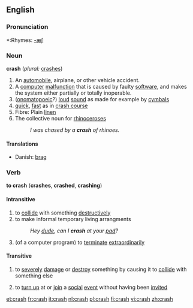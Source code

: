 ==English==

===Pronunciation===
*:Rhymes: [[Rhymes:English:-æʃ|-æʃ]]

===Noun===
'''crash''' (''plural:'' [[crashes]])
#An [[automobile]], airplane, or other vehicle accident.
#A [[computer]] [[malfunction]] that is caused by faulty [[software]], and makes the system either partially or totally inoperable.
#([[onomatopoeic]]?) [[loud]] [[sound]] as made for example by [[cymbal]]s
#[[quick]], [[fast]] as in [[crash course]]
#Fibre: Plain [[linen]]
#The collective noun for [[rhinoceros]]es
#:''I was chased by a '''crash''' of rhinoes.''

====Translations====
{{top}}
*Danish: [[brag]] {{n}}
{{bottom}}

===Verb===
'''to crash''' ('''crashes''', '''crashed''', '''crashing''')

====Intransitive====
#to [[collide]] with something [[destructively]]
#to make informal temporary living arrangments
#:''Hey [[dude]], can I '''crash''' at your [[pad]]?''
#(of a computer program) to [[terminate]] [[extraordinary|extraordinarily]]

====Transitive====
#to [[severely]] [[damage]] or [[destroy]] something by causing it to [[collide]] with something else
#{{slang}} to [[turn up]] at or [[join]] a [[social]] [[event]] without having been [[invite]]d

[[et:crash]]
[[fr:crash]]
[[it:crash]]
[[nl:crash]]
[[pl:crash]]
[[fi:crash]]
[[vi:crash]]
[[zh:crash]]